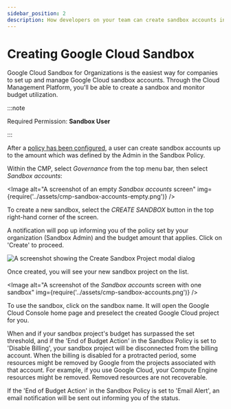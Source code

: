 ```yaml
---
sidebar_position: 2
description: How developers on your team can create sandbox accounts in a few clicks.
---
```


# Creating Google Cloud Sandbox

Google Cloud Sandbox for Organizations is the easiest way for companies to set up and manage Google Cloud sandbox accounts. Through the Cloud Management Platform, you'll be able to create a sandbox and monitor budget utilization.

:::note

Required Permission: **Sandbox User**

:::

After a [policy has been configured](configuring-a-policy-for-sandbox-accounts.mdx), a user can create sandbox accounts up to the amount which was defined by the Admin in the Sandbox Policy.

Within the CMP, select _Governance_ from the top menu bar, then select _Sandbox accounts_:


<Image
  alt="A screenshot of an empty _Sandbox accounts_ screen"
  img={require('../assets/cmp-sandbox-accounts-empty.png')}
/>

To create a new sandbox, select the _CREATE SANDBOX_ button in the top right-hand corner of the screen.

A notification will pop up informing you of the policy set by your organization (Sandbox Admin) and the budget amount that applies. Click on 'Create' to proceed.

![A screenshot showing the Create Sandbox Project modal dialog](../assets/cmp-create-sandbox-acct.png)

Once created, you will see your new sandbox project on the list.

<Image
  alt="A screenshot of the _Sandbox accounts_ screen with one sandbox"
  img={require('../assets/cmp-sandbox-accounts.png')}
/>

To use the sandbox, click on the sandbox name. It will open the Google Cloud Console home page and preselect the created Google Cloud project for you.

When and if your sandbox project's budget has surpassed the set threshold, and if the 'End of Budget Action' in the Sandbox Policy is set to 'Disable Billing', your sandbox project will be disconnected from the billing account. When the billing is disabled for a protracted period, some resources might be removed by Google from the projects associated with that account. For example, if you use Google Cloud, your Compute Engine resources might be removed. Removed resources are not recoverable.

If the 'End of Budget Action' in the Sandbox Policy is set to 'Email Alert', an email notification will be sent out informing you of the status.
